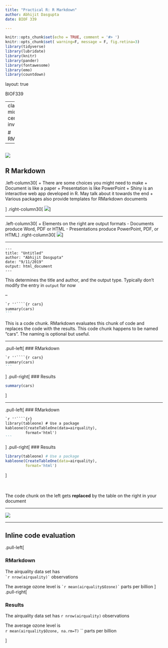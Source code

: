 ```yaml
---
title: "Practical R: R Markdown"
author: Abhijit Dasgupta
date: BIOF 339

---
```


```r
knitr::opts_chunk$set(echo = TRUE, comment = '#> ')
knitr::opts_chunk$set( warning=F, message = F, fig.retina=3)
library(tidyverse)
library(lubridate)
library(knitr)
library(pander)
library(fontawesome)
library(emo)
library(countdown)
```

layout: true

<div class="my-header">
<span>BIOF339</span></div>
</div>

---
class: middle, center, inverse

# RMarkdown

---

![](../img/rmd1.png)
---

## R Markdown

.left-column30[
+ There are some choices you might need to make
  + Document is like a paper
  + Presentation is like PowerPoint
  + Shiny is an interactive web app developed in R. May talk about it towards the end
  + Various packages also provide templates for RMarkdown documents

]
.right-column30[
![](../img/rmd2.png)
]

---



.left-column30[
+ Elements on the right are output formats
  - Documents produce Word, PDF or HTML
  - Presentations produce PowerPoint, PDF, or HTML
]
.right-column30[
![](../img/rmd2.png)
]

---

```
---
title: "Untitled"
author: "Abhijit Dasgupta"
date: "9/11/2019"
output: html_document
---
```

This determines the title and author, and the output type. Typically don't modify the 
entry in `output` for now

--

````markdown
`r ''````{r cars}
summary(cars)
```
````

This is a code chunk. RMarkdown evaluates this chunk of code and replaces the code 
with the results. This code chunk happens to be named "cars". The naming is optional but useful.

---

.pull-left[
### RMarkdown

````markdown
`r ''````{r cars}
summary(cars)
```
````
]
.pull-right[
### Results

```r
summary(cars)
```
]

---

.pull-left[
### RMarkdown

````markdown
`r ''````{r}
library(tableone) # Use a package
kableone(CreateTableOne(data=airquality), 
         format='html')
```
````
]
.pull-right[
### Results

```r
library(tableone) # Use a package
kableone(CreateTableOne(data=airquality), 
         format='html')
```

]

<br>
<br>
The code chunk on the left gets **replaced** by the table on the right in your document


---

![](../img/rmd5.png)

---

## Inline code evaluation

.pull-left[

### RMarkdown
The airquality data set has   
`` `r
nrow(airquality)` `` observations


The average ozone level is `` `r
mean(airquality$Ozone)` `` parts per billion
]
.pull-right[

### Results

The airquality data set has `r nrow(airquality)` observations

The average ozone level is   
`r mean(airquality$Ozone, na.rm=T)` `` parts per billion

]

